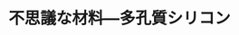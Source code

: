 ﻿---
title: "不思議な材料―多孔質シリコン"
category: "物質理工学院"
vol: "18"
interviewee: "入戸野・中村 "
url: ""
tags: []
pdf: "18-5.pdf"
career: ""
preface: "多孔質シリコン（Porous Silicon）は、単結晶Siから作られ、Siに半径数nm程度の細長く伸びた細孔を多く含んだ物質である。非常に興味深いのは、多孔質シリコンの特徴である発光特性と結晶格子の格子面間隔の膨張は、作られるときのSiの電気抵抗率や環境条件によって異なっているということである。今回、多孔質シリコンについて研究されている入戸野教授をたずねた。"
---
